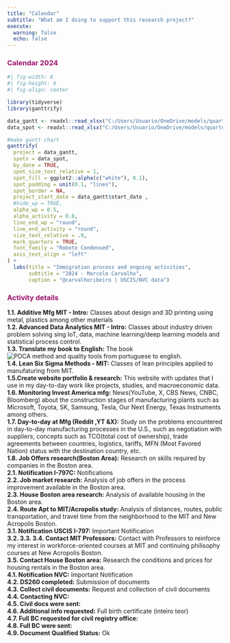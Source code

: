 ```yaml
---
title: "Calendar"
subtitle: "What am I doing to support this research project?"
execute: 
  warning: false
  echo: false
---
```


### [Calendar 2024]{style="color: #9D0F6A ;"}


```r
#| fig-width: 8
#| fig-height: 6
#| fig-align: center

library(tidyverse)
library(ganttrify)

data_gantt <- readxl::read_xlsx("C:/Users/Usuario/OneDrive/models/quarto_projects/db/gantt_research24.xlsx", sheet = 1)
data_spot <- readxl::read_xlsx("C:/Users/Usuario/OneDrive/models/quarto_projects/db/gantt_research24.xlsx", sheet = 2)

#make gantt chart
ganttrify(
  project = data_gantt,
  spots = data_spot,
  by_date = TRUE,
  spot_size_text_relative = 1,
  spot_fill = ggplot2::alpha(c("white"), 0.1),
  spot_padding = unit(0.1, "lines"),
  spot_border = NA,
  project_start_date = data_gantt$start_date ,
  #hide_wp = TRUE,
  alpha_wp = 0.5,
  alpha_activity = 0.8,
  line_end_wp = "round",
  line_end_activity = "round",
  size_text_relative = .9,
  mark_quarters = TRUE,
  font_family = "Roboto Condensed",
  axis_text_align = "left"
) +
  labs(title = "Immigration process and ongoing activities",
       subtitle = "2024 - Marcelo Carvalho",
       caption = "@carvalhoribeiro | USCIS/NVC data")
```

### [Activity details]{style="color: #9D0F6A ;"}

**1.1. Additive Mfg MIT - Intro:** Classes about design and 3D printing using metal, plastics among other materials\
**1.2. Advanced Data Analytics MIT - Intro:** Classes about industry driven problem solving sing IoT, data, machine learning/deep learning models and statistical process control.\
**1.3. Translate my book to English:** The book ![PDCA method and quality tools](https://factorialmap.github.io/pdca/) from portuguese to english.\
**1.4. Lean Six Sigma Methods - MIT:** Classes of lean principles applied to manufaturing from MIT.\
**1.5.Create website portfolio & research:** This website with updates that I use in my day-to-day work like projects, studies, and macroeconomic data.\
**1.6. Monitoring Invest America mfg:** News(YouTube, X, CBS News, CNBC, Bloomberg) about the construction stages of manufacturing plants such as Microsoft, Toyota, SK, Samsung, Tesla, Our Next Energy, Texas Instruments among others.\
**1.7. Day-to-day at Mfg (Reddit ,YT &X):** Study on the problems encountered in day-to-day manufacturing processes in the U.S., such as negotiation with suppliers, concepts such as TCO(total cost of ownership), trade agreements between countries, logistics, tariffs, MFN (Most Favored Nation) status with the destination country, etc.\
**1.8. Job Offers research(Boston Area):** Research on skills required by companies in the Boston area.\
**2.1. Notification I-797C:** Notifications\
**2.2. Job market research:** Analysis of job offers in the process improvement available in the Boston area.\
**2.3. House Boston area research:** Analysis of available housing in the Boston area.\
**2.4. Route Apt to MIT/Acropolis study:** Analysis of distances, routes, public transportation, and travel time from the neighborhood to the MIT and New Acropolis Boston.\
**3.1. Notification USCIS I-797:** Important Notification\
**3.2. 3.3. 3.4. Contact MIT Professors:** Contact with Professors to reinforce my interest in workforce-oriented courses at MIT and continuing philisophy courses at New Acropolis Boston.\
**3.5. Contact House Boston area:** Research the conditions and prices for housing rentals in the Boston area.\
**4.1. Notification NVC:** Important Notification\
**4.2. DS260 completed:** Submission of documents\
**4.3. Collect civil documents:** Request and collection of civil documents\
**4.4. Contacting NVC:** \
**4.5. Civil docs were sent:**\
**4.6. Additional info requested:** Full birth certificate (inteiro teor)\
**4.7. Full BC requested for civil registry office:** \
**4.8. Full BC were sent:**\
**4.9. Document Qualified Status:** Ok \
